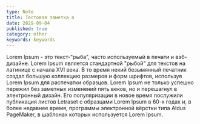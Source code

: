 ```yaml
---
type: Note
title: Тестовая заметка а
date: 2029-09-04
published: true
category: other
keywords: keywords
---
```


  Lorem Ipsum - это текст-"рыба", часто используемый в печати и вэб-дизайне. Lorem Ipsum является стандартной "рыбой" для текстов на латинице с начала XVI века. В то время некий безымянный печатник создал большую коллекцию размеров и форм шрифтов, используя Lorem Ipsum для распечатки образцов. Lorem Ipsum не только успешно пережил без заметных изменений пять веков, но и перешагнул в электронный дизайн. Его популяризации в новое время послужили публикация листов Letraset с образцами Lorem Ipsum в 60-х годах и, в более недавнее время, программы электронной вёрстки типа Aldus PageMaker, в шаблонах которых используется Lorem Ipsum.
